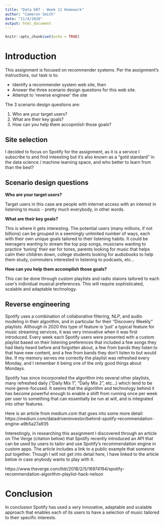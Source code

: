 ```yaml
---
title: "Data 607 - Week 11 Homework"
author: "Cameron Smith"
date: "11/4/2020"
output: html_document
---
```


```r
knitr::opts_chunk$set(echo = TRUE)
```

# Introduction

This assignment is focused on recommender systems.  Per the assignment's instructions, our task is to:

* Identify a recommender system web site, then
* Answer the three scenario design questions for this web site.  
* Attempt to 'reverse engineer' the site

The 3 scenario design questions are:

1) Who are your target users?
2) What are their key goals?
3) How can you help them accopmlish those goals?

## Site selection

I decided to focus on Spotify for the assignment, as it is a service I subscribe to and find inteesting but it's also known as a "gold standard" in the data science / machine learning space, and who better to learn from than the best?

## Scenario design questions

**Who are your target users?**

Target users in this case are people with internet access with an interest in listening to music - pretty much everybody, in other words.  

**What are their key goals?**

This is where it gets interesting.  The potential users (many millions, if not billions) can be grouped in a seemingly unlimited number of ways, each with their own unique goals tailored to their listening habits.  It could be teenagers wanting to stream the top pop songs, musicians wanting to practice 'tuning' their ear for tones, parents looking for music that helps calm their children down, college students looking for audiobooks to help them study, commuters interested in listening to podcasts, etc...

**How can you help them accomplish those goals?**

This can be done through custom playlists and radio staions tailored to each user's individual musical preferences.  This will require sophisticated, scalable and adaptable technology.

## Reverse engineering

Spotify uses a combination of collaborative filtering, NLP, and audio modeling in their algorithm, and in particular for their "Discovery Weekly" playlists.  Although in 2020 this type of feature is 'just' a typical feature for music streaming services, it was very innovative when it was first introduced.  Every week each Spotify users were presented with a custom playlist based on their listening preferences that included a few songs they had likely heard before and forgotten about, a few from bands they listen to that have new content, and a few from bands they don't listen to but would like.  If my memory serves me correctly the playlist was refreshed every Monday, and I remember it being one of the only good things about Mondays.

Spotify has since incorporated the algorithm into several other playlists, many refreshed daily ("Daily Mix 1", "Daily Mix 2", etc...) which tend to be more genre-focused.  It seems that the algorithm and technology behind it has become powerful enough to enable a shift from running once per week per user to something that can essentially be run at will, and is integrated into other features.

Here is an article from medium.com that goes into some more detail:
https://medium.com/datadriveninvestor/behind-spotify-recommendation-engine-a9b5a27a935

Interestingly, in researching this assignment I discovered through an article on The Verge (citation below) that Spotify recently introduced an API that can be used by users to tailor and use Spotify's recommendation engine in custom apps.  The article includes a link to a public example that someone put together.  Though I will not get into detail here, I have linked to the article below in case anybody wants to play with it.

https://www.theverge.com/tldr/2018/2/5/16974194/spotify-recommendation-algorithm-playlist-hack-nelson

# Conclusion

In conclusion Spotify has used a very innovative, adaptable and scalable approach that enables each of its users to have a selection of music tailored to their specific interests.





